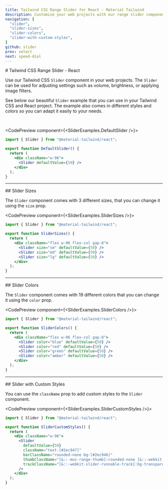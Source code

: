```yaml
---
title: Tailwind CSS Range Slider for React - Material Tailwind
description: Customise your web projects with our range slider component for Tailwind CSS and React using Material Design guidelines.
navigation: [
  "slider", 
  "slider-sizes", 
  "slider-colors", 
  "slider-with-custom-styles",
]
github: slider
prev: select
next: speed-dial
---
```


<DocsTitle href="slider">
# Tailwind CSS Range Slider - React
</DocsTitle>

Use our Tailwind CSS <Code>Slider</Code> component in your web projects. The <Code>Slider</Code> can be used for adjusting settings such as volume, brightness, or applying image filters.

See below our beautiful <Code>Slider</Code> example that you can use in your Tailwind CSS and React project. The example also comes in different styles and colors so you can adapt it easily to your needs.

<br />

<CodePreview component={<SliderExamples.DefaultSlider />}>
```jsx
import { Slider } from "@material-tailwind/react";

export function DefaultSlider() {
  return (
    <div className="w-96">
      <Slider defaultValue={50} />
    </div>
  );
}
```
</CodePreview>

---

<DocsTitle href="slider-sizes">
## Slider Sizes
</DocsTitle>

The <Code>Slider</Code> component comes with 3 different sizes, that you can change it using the <Code>size</Code> prop.

<CodePreview component={<SliderExamples.SliderSizes />}>
```jsx
import { Slider } from "@material-tailwind/react";

export function SliderSizes() {
  return (
    <div className="flex w-96 flex-col gap-8">
      <Slider size="sm" defaultValue={50} />
      <Slider size="md" defaultValue={50} />
      <Slider size="lg" defaultValue={50} />
    </div>
  );
}
```
</CodePreview>

---

<DocsTitle href="slider-colors">
## Slider Colors
</DocsTitle>

The <Code>Slider</Code> component comes with 19 different colors that you can change it using the <Code>color</Code> prop.

<CodePreview component={<SliderExamples.SliderColors />}>
```jsx
import { Slider } from "@material-tailwind/react";

export function SliderColors() {
  return (
    <div className="flex w-96 flex-col gap-8">
      <Slider color="blue" defaultValue={50} />
      <Slider color="red" defaultValue={50} />
      <Slider color="green" defaultValue={50} />
      <Slider color="amber" defaultValue={50} />
    </div>
  );
}
```
</CodePreview>

---

<DocsTitle href="slider-with-custom-styles">
## Slider with Custom Styles
</DocsTitle>

You can use the <Code>className</Code> prop to add custom styles to the <Code>Slider</Code> component.

<CodePreview component={<SliderExamples.SliderCustomStyles />}>
```jsx
import { Slider } from "@material-tailwind/react";

export function SliderCustomStyles() {
  return (
    <div className="w-96">
      <Slider
        defaultValue={50}
        className="text-[#2ec947]"
        barClassName="rounded-none bg-[#2ec946]"
        thumbClassName="[&::-moz-range-thumb]:rounded-none [&::-webkit-slider-thumb]:rounded-none [&::-moz-range-thumb]:-mt-[4px] [&::-webkit-slider-thumb]:-mt-[4px]"
        trackClassName="[&::-webkit-slider-runnable-track]:bg-transparent [&::-moz-range-track]:bg-transparent rounded-none !bg-[#2ec946]/10 border border-[#2ec946]/20"
      />
    </div>
  );
}
```
</CodePreview>
